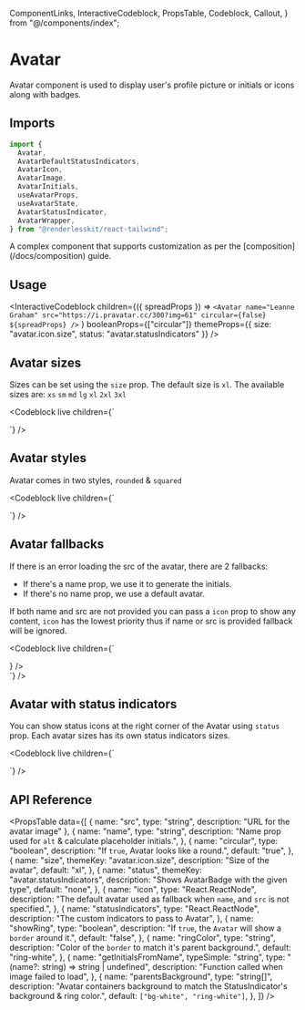   ComponentLinks,
  InteractiveCodeblock,
  PropsTable,
  Codeblock,
  Callout,
} from "@/components/index";

# Avatar

Avatar component is used to display user's profile picture or initials or icons
along with badges.

<ComponentLinks github="avatar" theme="avatar" story="primitives-avatar" />

## Imports

```js
import {
  Avatar,
  AvatarDefaultStatusIndicators,
  AvatarIcon,
  AvatarImage,
  AvatarInitials,
  useAvatarProps,
  useAvatarState,
  AvatarStatusIndicator,
  AvatarWrapper,
} from "@renderlesskit/react-tailwind";
```

<Callout>
  A complex component that supports customization as per the
  [composition](/docs/composition) guide.
</Callout>

## Usage

<InteractiveCodeblock
  children={({ spreadProps }) =>
    `<Avatar name="Leanne Graham" src="https://i.pravatar.cc/300?img=61" circular={false} ${spreadProps} />`
  }
  booleanProps={["circular"]}
  themeProps={{ size: "avatar.icon.size", status: "avatar.statusIndicators" }}
/>

## Avatar sizes

Sizes can be set using the `size` prop. The default size is `xl`. The available
sizes are: `xs` `sm` `md` `lg` `xl` `2xl` `3xl`

<Codeblock
  live
  children={`
<div className="flex space-x-2">
  <Avatar size="xs" name="Leanne Graham" src="https://i.pravatar.cc/300?img=1" />
  <Avatar size="sm" name="Ervin Howell" src="https://i.pravatar.cc/300?img=11" />
  <Avatar size="md" name="Clementine Bauch" src="https://i.pravatar.cc/300?img=21" />
  <Avatar size="lg" name="Patricia Lebsack" src="https://i.pravatar.cc/300?img=31" />
  <Avatar size="xl" name="Chelsey Dietrich" src="https://i.pravatar.cc/300?img=41" />
  <Avatar size="2xl" name="Dennis Schulist" src="https://i.pravatar.cc/300?img=51" />
  <Avatar size="3xl" name="Chris Evans" src="https://i.pravatar.cc/300?img=61" />
</div>
`}
/>

## Avatar styles

Avatar comes in two styles, `rounded` & `squared`

<Codeblock
  live
  children={`
<div className="flex space-x-2">
  <Avatar size="xl" name="Chelsey Dietrich" src="https://i.pravatar.cc/300?img=41" />
  <Avatar size="xl" name="Dennis Schulist" src="https://i.pravatar.cc/300?img=51" circular={false} />
</div>
`}
/>

## Avatar fallbacks

If there is an error loading the src of the avatar, there are 2 fallbacks:

- If there's a name prop, we use it to generate the initials.
- If there's no name prop, we use a default avatar.

If both name and src are not provided you can pass a `icon` prop to show any
content, `icon` has the lowest priority thus if name or src is provided fallback
will be ignored.

<Codeblock
  live
  children={`
<div className="flex space-x-2">
  <Avatar size="xl" name="Chelsey Dietrich" src="https://bit.ly/broken-link" />
  <Avatar size="xl" name="Dennis Schulist" src="https://bit.ly/broken-link" />
  <Avatar size="xl" src="https://bit.ly/broken-link" />
  <Avatar size="xl" icon={<InfoCircleIcon />} />
</div>
`}
/>

## Avatar with status indicators

You can show status icons at the right corner of the Avatar using `status` prop.
Each avatar sizes has its own status indicators sizes.

<Codeblock
  live
  children={`
<div className="flex space-x-2">
  <Avatar
    status="active"
    size="xl"
    name="Leanne Graham"
    src="https://i.pravatar.cc/300?img=1"
  />
  <Avatar
    status="sleep"
    size="xl"
    name="Ervin Howell"
    src="https://i.pravatar.cc/300?img=11"
  />
  <Avatar
    status="away"
    size="xl"
    name="Clementine Bauch"
    src="https://i.pravatar.cc/300?img=21"
  />
  <Avatar
    status="typing"
    size="xl"
    name="Patricia Lebsack"
    src="https://i.pravatar.cc/300?img=31"
  />
  <Avatar status="org" size="xl" name="Chelsey Dietrich" src="https://i.pravatar.cc/300?img=41" />
</div>
`}
/>

## API Reference

<PropsTable
  data={[
    { name: "src", type: "string", description: "URL for the avatar image" },
    {
      name: "name",
      type: "string",
      description: "Name prop used for `alt` & calculate placeholder initials.",
    },
    {
      name: "circular",
      type: "boolean",
      description: "If `true`, Avatar looks like a round.",
      default: "true",
    },
    {
      name: "size",
      themeKey: "avatar.icon.size",
      description: "Size of the avatar",
      default: "xl",
    },
    {
      name: "status",
      themeKey: "avatar.statusIndicators",
      description: "Shows AvatarBadge with the given type",
      default: "none",
    },
    {
      name: "icon",
      type: "React.ReactNode",
      description:
        "The default avatar used as fallback when `name`, and `src` is not specified.",
    },
    {
      name: "statusIndicators",
      type: "React.ReactNode",
      description: "The custom indicators to pass to Avatar",
    },
    {
      name: "showRing",
      type: "boolean",
      description: "If `true`, the `Avatar` will show a `border` around it.",
      default: "false",
    },
    {
      name: "ringColor",
      type: "string",
      description: "Color of the `border` to match it's parent background.",
      default: "ring-white",
    },
    {
      name: "getInitialsFromName",
      typeSimple: "string",
      type: "(name?: string) => string | undefined",
      description: "Function called when image failed to load",
    },
    {
      name: "parentsBackground",
      type: "string[]",
      description:
        "Avatar containers background to match the StatusIndicator's background & ring color.",
      default: `["bg-white", "ring-white"]`,
    },
  ]}
/>
